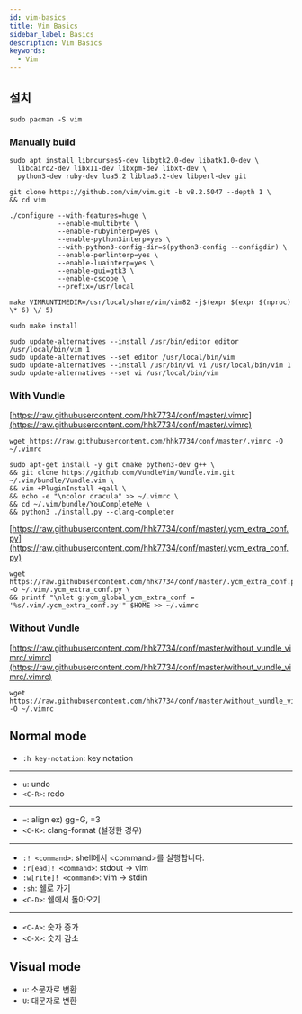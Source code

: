 ```yaml
---
id: vim-basics
title: Vim Basics
sidebar_label: Basics
description: Vim Basics
keywords:
  - Vim
---
```


## 설치

```shell
sudo pacman -S vim
```

### Manually build

```shell
sudo apt install libncurses5-dev libgtk2.0-dev libatk1.0-dev \
  libcairo2-dev libx11-dev libxpm-dev libxt-dev \
  python3-dev ruby-dev lua5.2 liblua5.2-dev libperl-dev git
```

```shell
git clone https://github.com/vim/vim.git -b v8.2.5047 --depth 1 \
&& cd vim
```

```shell
./configure --with-features=huge \
            --enable-multibyte \
            --enable-rubyinterp=yes \
            --enable-python3interp=yes \
            --with-python3-config-dir=$(python3-config --configdir) \
            --enable-perlinterp=yes \
            --enable-luainterp=yes \
            --enable-gui=gtk3 \
            --enable-cscope \
            --prefix=/usr/local
```

```shell
make VIMRUNTIMEDIR=/usr/local/share/vim/vim82 -j$(expr $(expr $(nproc) \* 6) \/ 5)
```

```shell
sudo make install
```

```shell
sudo update-alternatives --install /usr/bin/editor editor /usr/local/bin/vim 1
sudo update-alternatives --set editor /usr/local/bin/vim
sudo update-alternatives --install /usr/bin/vi vi /usr/local/bin/vim 1
sudo update-alternatives --set vi /usr/local/bin/vim
```

### With Vundle

[https://raw.githubusercontent.com/hhk7734/conf/master/.vimrc](https://raw.githubusercontent.com/hhk7734/conf/master/.vimrc)

```shell
wget https://raw.githubusercontent.com/hhk7734/conf/master/.vimrc -O ~/.vimrc
```

```shell
sudo apt-get install -y git cmake python3-dev g++ \
&& git clone https://github.com/VundleVim/Vundle.vim.git ~/.vim/bundle/Vundle.vim \
&& vim +PluginInstall +qall \
&& echo -e "\ncolor dracula" >> ~/.vimrc \
&& cd ~/.vim/bundle/YouCompleteMe \
&& python3 ./install.py --clang-completer
```

[https://raw.githubusercontent.com/hhk7734/conf/master/.ycm_extra_conf.py](https://raw.githubusercontent.com/hhk7734/conf/master/.ycm_extra_conf.py)

```shell
wget https://raw.githubusercontent.com/hhk7734/conf/master/.ycm_extra_conf.py -O ~/.vim/.ycm_extra_conf.py \
&& printf "\nlet g:ycm_global_ycm_extra_conf = '%s/.vim/.ycm_extra_conf.py'" $HOME >> ~/.vimrc
```

### Without Vundle

[https://raw.githubusercontent.com/hhk7734/conf/master/without_vundle_vimrc/.vimrc](https://raw.githubusercontent.com/hhk7734/conf/master/without_vundle_vimrc/.vimrc)

```shell
wget https://raw.githubusercontent.com/hhk7734/conf/master/without_vundle_vimrc/.vimrc -O ~/.vimrc
```

## Normal mode

- `:h key-notation`: key notation

---

- `u`: undo
- `<C-R>`: redo

---

- `=`: align ex) gg=G, =3
- `<C-K>`: clang-format (설정한 경우)

---

- `:! <command>`: shell에서 \<command\>를 실행합니다.
- `:r[ead]! <command>`: stdout -> vim
- `:w[rite]! <command>`: vim -> stdin
- `:sh`: 쉘로 가기
- `<C-D>`: 쉘에서 돌아오기

---

- `<C-A>`: 숫자 증가
- `<C-X>`: 숫자 감소

## Visual mode

- `u`: 소문자로 변환
- `U`: 대문자로 변환
